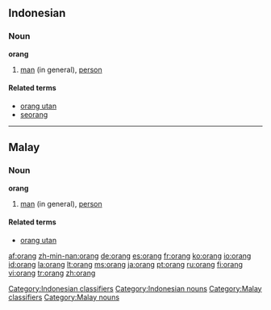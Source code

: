 ==Indonesian==

===Noun===
'''orang'''

# [[man]] (in general), [[person]]

====Related terms====
* [[orang utan]]
* [[seorang]]

[[Category:Indonesian classifiers]]
[[Category:Indonesian nouns]]

----

==Malay==

===Noun===
'''orang'''

# [[man]] (in general), [[person]]

====Related terms====
* [[orang utan]]

[[Category:Malay classifiers]]
[[Category:Malay nouns]]

[[af:orang]]
[[zh-min-nan:orang]]
[[de:orang]]
[[es:orang]]
[[fr:orang]]
[[ko:orang]]
[[io:orang]]
[[id:orang]]
[[la:orang]]
[[lt:orang]]
[[ms:orang]]
[[ja:orang]]
[[pt:orang]]
[[ru:orang]]
[[fi:orang]]
[[vi:orang]]
[[tr:orang]]
[[zh:orang]]